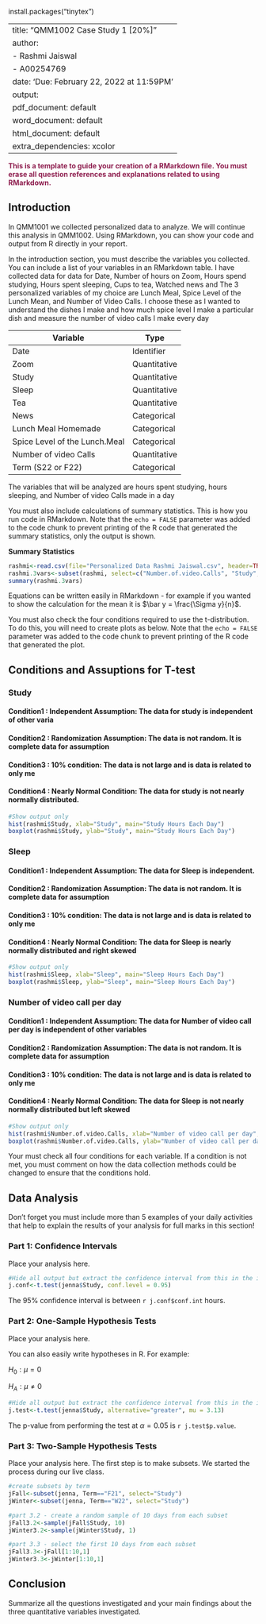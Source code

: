install.packages("tinytex")

---
title: "QMM1002 Case Study  1 [20%]"
author:
- Rashmi Jaiswal
- A00254769
date: 'Due: February 22, 2022 at 11:59PM'
output:
  pdf_document: default
  word_document: default
  html_document: default
extra_dependencies: xcolor
---

**<span style="color: #8F2050;">This is a template to guide your creation of a RMarkdown file. You must erase all question references and explanations related to using RMarkdown.</span>**

## Introduction

In QMM1001 we collected personalized data to analyze. We will continue this analysis in QMM1002. Using RMarkdown, you can show your code and output from R directly in your report. 

In the introduction section, you must describe the variables you collected. You can include a list of your variables in an RMarkdown table.
I have collected data for data for Date, Number of hours on Zoom, Hours spend studying, Hours spent sleeping, Cups to tea, Watched news and The 3 personalized variables of my choice are Lunch Meal, Spice Level of the Lunch Mean, and Number of Video Calls. I choose these as I wanted to understand the dishes I make and how much spice level I make a particular dish and measure the number of video calls I make every day

Variable | Type
------------- | -------------
Date | Identifier
Zoom  | Quantitative
Study  | Quantitative
Sleep | Quantitative
Tea | Quantitative
News | Categorical
Lunch Meal Homemade  | Categorical
Spice Level of the Lunch.Meal  | Categorical
Number of video Calls  | Quantitative
Term (S22 or F22) | Categorical



The variables that will be analyzed are hours spent studying, hours sleeping, and Number of video Calls made in a day

You must also include calculations of summary statistics. This is how you run code in RMarkdown. Note that the `echo = FALSE` parameter was added to the code chunk to prevent printing of the R code that generated the summary statistics, only the output is shown.

**Summary Statistics**

```{r echo=FALSE}
rashmi<-read.csv(file="Personalized Data Rashmi Jaiswal.csv", header=TRUE)
rashmi.3vars<-subset(rashmi, select=c("Number.of.video.Calls", "Study", "Sleep"))
summary(rashmi.3vars)
```

Equations can be written easily in RMarkdown - for example if you wanted to show the calculation for the mean it is $\bar y = \frac{\Sigma y}{n}$.

You must also check the four conditions required to use the t-distribution. To do this, you will need to create plots as below. Note that the `echo = FALSE` parameter was added to the code chunk to prevent printing of the R code that generated the plot.

## Conditions and Assuptions for T-test

### Study
#### Condition1 : Independent Assumption: The data for study is independent of other varia

#### Condition2 : Randomization Assumption: The data is not random. It is complete data for assumption
#### Condition3 : 10% condition: The data is not large and is data is related to only me

#### Condition4 : Nearly Normal Condition: The data for study is not nearly normally distributed. 
```{r echo=FALSE}
#Show output only
hist(rashmi$Study, xlab="Study", main="Study Hours Each Day")
boxplot(rashmi$Study, ylab="Study", main="Study Hours Each Day")
```

### Sleep
#### Condition1 : Independent Assumption: The data for Sleep is independent.

#### Condition2 : Randomization Assumption: The data is not random. It is complete data for assumption
#### Condition3 : 10% condition: The data is not large and is data is related to only me

#### Condition4 : Nearly Normal Condition: The data for Sleep is nearly normally distributed and right skewed  

```{r echo=FALSE}
#Show output only
hist(rashmi$Sleep, xlab="Sleep", main="Sleep Hours Each Day")
boxplot(rashmi$Sleep, ylab="Sleep", main="Sleep Hours Each Day")
```
### Number of video call per day
#### Condition1 : Independent Assumption: The data for Number of video call per day is independent of other variables 
#### Condition2 : Randomization Assumption: The data is not random. It is complete data for assumption
#### Condition3 : 10% condition: The data is not large and is data is related to only me

#### Condition4 : Nearly Normal Condition: The data for Sleep is not nearly normally distributed but left skewed
```{r echo=FALSE}
#Show output only
hist(rashmi$Number.of.video.Calls, xlab="Number of video call per day", main="Sleep Hours Each Day")
boxplot(rashmi$Number.of.video.Calls, ylab="Number of video call per day", main="Sleep Hours Each Day")
```

Your must check all four conditions for each variable. If a condition is not met, you must comment on how the data collection methods could be changed to ensure that the conditions hold.


## Data Analysis
Don't forget you must include more than 5 examples of your daily activities that help to explain the results of your analysis for full marks in this section!

### Part 1: Confidence Intervals

Place your analysis here.

```{r include=FALSE}
#Hide all output but extract the confidence interval from this in the interpretation below
j.conf<-t.test(jenna$Study, conf.level = 0.95)
```

The 95% confidence interval is between `r j.conf$conf.int` hours.

### Part 2: One-Sample Hypothesis Tests

Place your analysis here.

You can also easily write hypotheses in R. For example:

$H_0: \mu = 0$

$H_A: \mu \neq 0$

```{r include=FALSE}
#Hide all output but extract the confidence interval from this in the interpreration below
j.test<-t.test(jenna$Study, alternative="greater", mu = 3.13)
```

The p-value from performing the test at $\alpha = 0.05$ is `r j.test$p.value`.

### Part 3: Two-Sample Hypothesis Tests

Place your analysis here. The first step is to make subsets. We started the process during our live class.

```{r include=FALSE}
#create subsets by term
jFall<-subset(jenna, Term=="F21", select="Study")
jWinter<-subset(jenna, Term=="W22", select="Study")

#part 3.2 - create a random sample of 10 days from each subset
jFall3.2<-sample(jFall$Study, 10)
jWinter3.2<-sample(jWinter$Study, 1)

#part 3.3 - select the first 10 days from each subset
jFall3.3<-jFall[1:10,1]
jWinter3.3<-jWinter[1:10,1]
```

## Conclusion
Summarize all the questions investigated and your main findings about the three quantitative variables investigated. 